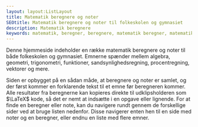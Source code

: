```yaml
---
layout: layout:ListLayout
title: Matematik beregnere og noter
SEOtitle: Matematik beregnere og noter til folkeskolen og gymnasiet
description: Matematik beregnere
keywords: matematik, beregner, beregnere, matematik beregner, matematik beregnere, matematik noter, matematik note, matematik folkeskolen, matematik gymnasiet, matematik hjælp, matematik formler
---
```


Denne hjemmeside indeholder en række matematik beregnere og noter til både folkeskolen og gymnasiet. Emnerne spænder mellem algebra, geometri, trigonometri, funktioner, sandsynlighedsregning, procentregning, vektorer og mere.

Siden er opbygget på en sådan måde, at beregnere og noter er samlet, og der først kommer en forklarende tekst til et emne før beregneren kommer. Alle resultater fra beregnerne kan kopieres direkte til udklipsholderen som $\LaTeX$ kode, så det er nemt at indsætte i en opgave eller lignende. For at finde en beregner eller note, kan du navigere rundt gennem de forskellige sider ved at bruge listen nedenfor. Disse navigerer enten hen til en side med noter og en beregner, eller endnu en liste med flere emner.
